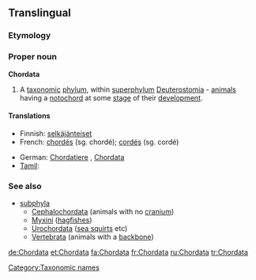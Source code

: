 ==Translingual==

===Etymology===
{{etyl|la|mul}} {{term|chorda||[[chord]], [[catgut]], [[string]]|lang=la}}

===Proper noun===
{{wikipedia}}
'''Chordata'''

# A [[taxonomic]] [[phylum]], within [[superphylum]] [[Deuterostomia]] - [[animal]]s having a [[notochord]] at some [[stage]] of their [[development]].

====Translations====
{{trans-top|a taxonomic phylum, within superphylum Deuterostomia}}
* Finnish: [[selkäjänteiset]]
* French: [[chordés]] {{m|p}}  (sg. chordé); [[cordés]] {{m|p}}  (sg. cordé)
{{trans-mid}}
* German: [[Chordatiere]] {{f|p}}, [[Chordata]] {{n|p}} 
* [[Tamil]]: {{t|ta|முதுகுநாணிகள்|tr=mutukunaanikal|sc=Taml}}
{{trans-bottom}}

===See also===
{{wikispecies}}
* [[subphyla]]
** [[Cephalochordata]] (animals with no [[cranium]])
** [[Myxini]] ([[hagfish]]es)
** [[Urochordata]] ([[sea squirt]]s etc)
** [[Vertebrata]] (animals with a [[backbone]])

[[Category:Taxonomic names]]

[[de:Chordata]]
[[et:Chordata]]
[[fa:Chordata]]
[[fr:Chordata]]
[[ru:Chordata]]
[[tr:Chordata]]